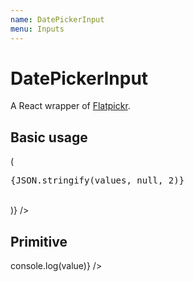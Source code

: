 ```yaml
---
name: DatePickerInput
menu: Inputs
---
```




# DatePickerInput

A React wrapper of [Flatpickr](https://flatpickr.js.org/).

<PropsTable of={DatePickerInputComponent} />

## Basic usage

<Playground>
  <Formik
    render={values => (
      <form>
        <pre>{JSON.stringify(values, null, 2)}</pre>
        <br />
        <Field name="myDate" component={DatePickerInput} />
      </form>
    )}
  />
</Playground>

## Primitive

<Playground>
  <DatePickerInputComponent onChange={value => console.log(value)} />
</Playground>

